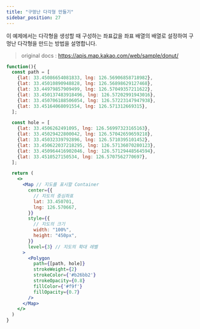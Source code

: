 ```yaml
---
title: "구멍난 다각형 만들기"
sidebar_position: 27
---
```


이 예제에서는 다각형을 생성할 때 구성하는 좌표값을 좌표 배열의 배열로 설정하여 구멍난 다각형을 만드는 방법을 설명합니다.

> original docs : https://apis.map.kakao.com/web/sample/donut/

```jsx live
function(){
  const path = [
    {lat: 33.45086654081833, lng: 126.56906858718982},
    {lat: 33.45010890948828, lng: 126.56898629127468},
    {lat: 33.44979857909499, lng: 126.57049357211622},
    {lat: 33.450137483918496, lng: 126.57202991943016},
    {lat: 33.450706188506054, lng: 126.57223147947938},
    {lat: 33.45164068091554, lng: 126.571312669315},
  ];

  const hole = [
    {lat: 33.4506262491095, lng: 126.56997323165163},
    {lat: 33.45029422800042, lng: 126.57042659659218},
    {lat: 33.45032339792896, lng: 126.5710395101452},
    {lat: 33.450622037218295, lng: 126.57136070280123},
    {lat: 33.450964416902046, lng: 126.57129448564594},
    {lat: 33.4510527150534, lng: 126.5707562770697},
  ];

  return (
    <>
      <Map // 지도를 표시할 Container
        center={{
          // 지도의 중심좌표
          lat: 33.450701,
          lng: 126.570667,
        }}
        style={{
          // 지도의 크기
          width: "100%",
          height: "450px",
        }}
        level={3} // 지도의 확대 레벨
      >
        <Polygon
          path={[path, hole]}
          strokeWeight={2}
          strokeColor={'#b26bb2'}
          strokeOpacity={0.8}
          fillColor={'#f9f'}
          fillOpacity={0.7}
        />
      </Map>
    </>
  )
}
```
